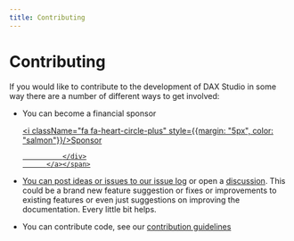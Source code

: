 ```yaml
---
title: Contributing
---
```


# Contributing

If you would like to contribute to the development of DAX Studio in some way there are a number of different ways to get involved:

* <span>You can become a financial sponsor  <a href="/sponsors">
                <div className="button button button--secondary"> 
                    <i className="fa fa-heart-circle-plus" style={{margin: "5px", color: "salmon"}}/>Sponsor
                    
                </div>
            </a></span>
* You can post ideas or issues to our [issue log](https://github.com/daxstudio/daxstudio/issues) or open a [discussion](https://github.com/daxstudio/daxstudio/discussions). This could be a brand new feature suggestion or fixes or improvements to existing features or even just suggestions on improving the documentation. Every little bit helps. 
* You can contribute code, see our [contribution guidelines](https://github.com/DaxStudio/DaxStudio/wiki/Contributing)